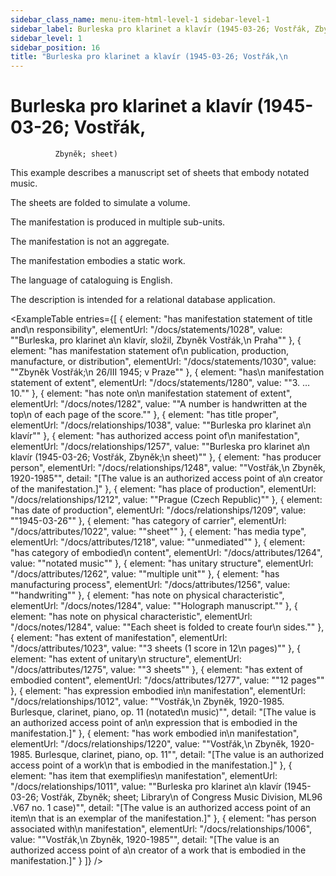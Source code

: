 ```yaml
---
sidebar_class_name: menu-item-html-level-1 sidebar-level-1
sidebar_label: Burleska pro klarinet a klavír (1945-03-26; Vostřák, Zbyněk; sheet)
sidebar_level: 1
sidebar_position: 16
title: "Burleska pro klarinet a klavír (1945-03-26; Vostřák,\n              Zbyněk; sheet)"
---
```


# Burleska pro klarinet a klavír (1945-03-26; Vostřák,
              Zbyněk; sheet)

This example describes a manuscript set of sheets that embody notated music.

The sheets are folded to simulate a volume.

The manifestation is produced in multiple sub-units.

The manifestation is not an aggregate.

The manifestation embodies a static work.

The language of cataloguing is English.

The description is intended for a relational database application.

<ExampleTable
  entries={[
    {
      element: "has manifestation statement of title and\n                    responsibility",
      elementUrl: "/docs/statements/1028",
      value: "\"Burleska, pro klarinet a\n                  klavír, složil, Zbyněk Vostřák,\n                  Praha\""
    },
    {
      element: "has manifestation statement of\n                    publication, production, manufacture, or distribution",
      elementUrl: "/docs/statements/1030",
      value: "\"Zbyněk Vostřák;\n                  26/III 1945; v Praze\""
    },
    {
      element: "has\n                    manifestation statement of extent",
      elementUrl: "/docs/statements/1280",
      value: "\"3. … 10.\""
    },
    {
      element: "has note on\n                    manifestation statement of extent",
      elementUrl: "/docs/notes/1282",
      value: "\"A number is handwritten at the top\n                  of each page of the score.\""
    },
    {
      element: "has title proper",
      elementUrl: "/docs/relationships/1038",
      value: "\"Burleska pro klarinet a\n                  klavír\""
    },
    {
      element: "has authorized access point of\n                    manifestation",
      elementUrl: "/docs/relationships/1257",
      value: "\"Burleska pro klarinet a\n                  klavír (1945-03-26; Vostřák, Zbyněk;\n                  sheet)\""
    },
    {
      element: "has producer person",
      elementUrl: "/docs/relationships/1248",
      value: "\"Vostřák,\n                    Zbyněk, 1920-1985\"",
      detail: "[The value is an authorized access point of a\n                      creator of the manifestation.]"
    },
    {
      element: "has place of production",
      elementUrl: "/docs/relationships/1212",
      value: "\"Prague (Czech Republic)\""
    },
    {
      element: "has date of production",
      elementUrl: "/docs/relationships/1209",
      value: "\"1945-03-26\""
    },
    {
      element: "has category of carrier",
      elementUrl: "/docs/attributes/1022",
      value: "\"sheet\""
    },
    {
      element: "has media type",
      elementUrl: "/docs/attributes/1218",
      value: "\"unmediated\""
    },
    {
      element: "has category of embodied\n                  content",
      elementUrl: "/docs/attributes/1264",
      value: "\"notated music\""
    },
    {
      element: "has unitary structure",
      elementUrl: "/docs/attributes/1262",
      value: "\"multiple unit\""
    },
    {
      element: "has manufacturing process",
      elementUrl: "/docs/attributes/1256",
      value: "\"handwriting\""
    },
    {
      element: "has note on physical characteristic",
      elementUrl: "/docs/notes/1284",
      value: "\"Holograph manuscript.\""
    },
    {
      element: "has note on physical characteristic",
      elementUrl: "/docs/notes/1284",
      value: "\"Each sheet is folded to create four\n                  sides.\""
    },
    {
      element: "has extent of manifestation",
      elementUrl: "/docs/attributes/1023",
      value: "\"3 sheets (1 score in 12\n                  pages)\""
    },
    {
      element: "has extent of unitary\n                  structure",
      elementUrl: "/docs/attributes/1275",
      value: "\"3 sheets\""
    },
    {
      element: "has extent of embodied content",
      elementUrl: "/docs/attributes/1277",
      value: "\"12 pages\""
    },
    {
      element: "has expression embodied in\n                      manifestation",
      elementUrl: "/docs/relationships/1012",
      value: "\"Vostřák,\n                    Zbyněk, 1920-1985. Burlesque, clarinet, piano, op. 11 (notated\n                    music)\"",
      detail: "[The value is an authorized access point of an\n                      expression that is embodied in the manifestation.]"
    },
    {
      element: "has work embodied in\n                      manifestation",
      elementUrl: "/docs/relationships/1220",
      value: "\"Vostřák,\n                    Zbyněk, 1920-1985. Burlesque, clarinet, piano, op. 11\"",
      detail: "[The value is an authorized access point of a work\n                      that is embodied in the manifestation.]"
    },
    {
      element: "has item that exemplifies\n                      manifestation",
      elementUrl: "/docs/relationships/1011",
      value: "\"Burleska pro klarinet a\n                    klavír (1945-03-26; Vostřák, Zbyněk; sheet; Library\n                    of Congress Music Division, ML96 .V67 no. 1 case)\"",
      detail: "[The value is an authorized access point of an item\n                      that is an exemplar of the manifestation.]"
    },
    {
      element: "has person associated with\n                      manifestation",
      elementUrl: "/docs/relationships/1006",
      value: "\"Vostřák,\n                    Zbyněk, 1920-1985\"",
      detail: "[The value is an authorized access point of a\n                      creator of a work that is embodied in the manifestation.]"
    }
  ]}
/>
